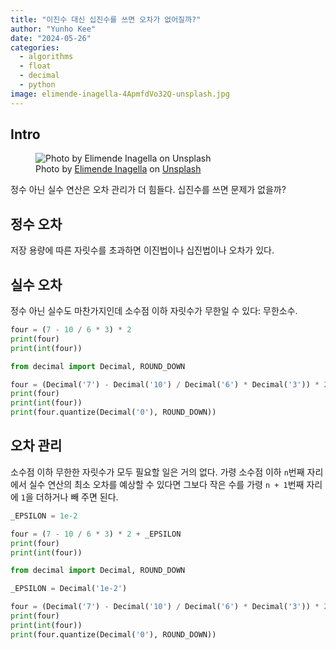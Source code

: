```yaml
---
title: "이진수 대신 십진수를 쓰면 오차가 없어질까?"
author: "Yunho Kee"
date: "2024-05-26"
categories:
  - algorithms
  - float
  - decimal
  - python
image: elimende-inagella-4ApmfdVo32Q-unsplash.jpg
---
```


## Intro

![Photo by <a href="https://unsplash.com/@elimendeinagella?utm_content=creditCopyText&utm_medium=referral&utm_source=unsplash">Elimende Inagella</a> on <a href="https://unsplash.com/photos/white-sheep-on-white-surface-4ApmfdVo32Q?utm_content=creditCopyText&utm_medium=referral&utm_source=unsplash">Unsplash</a>](elimende-inagella-4ApmfdVo32Q-unsplash.jpg){fig-alt="A photo of 2+2=5."}
  
정수 아닌 실수 연산은 오차 관리가 더 힘들다. 십진수를 쓰면 문제가 없을까?

## 정수 오차

저장 용량에 따른 자릿수를 초과하면 이진법이나 십진법이나 오차가 있다.

## 실수 오차

정수 아닌 실수도 마찬가지인데 소수점 이하 자릿수가 무한일 수 있다: 무한소수.

```python
four = (7 - 10 / 6 * 3) * 2
print(four)
print(int(four))
```

```python
from decimal import Decimal, ROUND_DOWN

four = (Decimal('7') - Decimal('10') / Decimal('6') * Decimal('3')) * 2
print(four)
print(int(four))
print(four.quantize(Decimal('0'), ROUND_DOWN))
```

## 오차 관리

소수점 이하 무한한 자릿수가 모두 필요할 일은 거의 없다. 가령 소수점 이하 `n`번째 자리에서 실수 연산의 최소 오차를 예상할 수 있다면 그보다 작은 수를 가령 `n + 1`번째 자리에 `1`을 더하거나 빼 주면 된다.

```python
_EPSILON = 1e-2

four = (7 - 10 / 6 * 3) * 2 + _EPSILON
print(four)
print(int(four))
```

```python
from decimal import Decimal, ROUND_DOWN

_EPSILON = Decimal('1e-2')

four = (Decimal('7') - Decimal('10') / Decimal('6') * Decimal('3')) * 2 + _EPSILON
print(four)
print(int(four))
print(four.quantize(Decimal('0'), ROUND_DOWN))
```